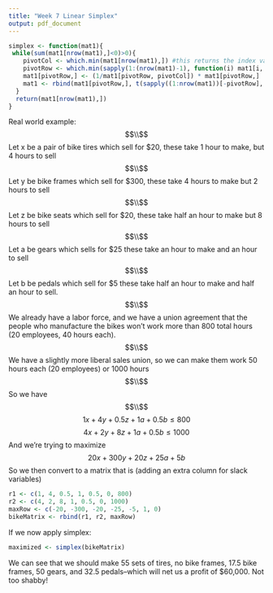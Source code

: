 ```yaml
---
title: "Week 7 Linear Simplex"
output: pdf_document
---
```


```r
simplex <- function(mat1){
 while(sum(mat1[nrow(mat1),]<0)>0){
    pivotCol <- which.min(mat1[nrow(mat1),]) #this returns the index value of the smallest number in the last row
    pivotRow <- which.min(sapply(1:(nrow(mat1)-1), function(i) mat1[i, ncol(mat1)]/(mat1[i, pivotCol]))) #chooses the row where the last row divided by the pivotcol has the lowest value
    mat1[pivotRow,] <- (1/mat1[pivotRow, pivotCol]) * mat1[pivotRow,]
    mat1 <- rbind(mat1[pivotRow,], t(sapply((1:nrow(mat1))[-pivotRow], function(i) mat1[i,] <- mat1[i,] - (mat1[i,pivotCol]*mat1[pivotRow,]))))
  }
  return(mat1[nrow(mat1),])
}
```
Real world example:$$\\$$
Let x be a pair of bike tires which sell for \$20, these take 1 hour to make, but 4 hours to sell$$\\$$
Let y be bike frames which sell for \$300, these take 4 hours to make but 2 hours to sell$$\\$$
Let z be bike seats which sell for \$20, these take half an hour to make but 8 hours to sell$$\\$$
Let a be gears which sells for \$25 these take an hour to make and an hour to sell$$\\$$
Let b be pedals which sell for \$5 these take half an hour to make and half an hour to sell.$$\\$$
We already have a labor force, and we have a union agreement that the people who manufacture the bikes won't work more than 800 total hours (20 employees, 40 hours each).$$\\$$ We have a slightly more liberal sales union, so we can make them work 50 hours each (20 employees) or 1000 hours$$\\$$
So we have$$\\$$
$$1x + 4y + 0.5z+1a+0.5b \leq 800$$
$$4x+2y+8z+1a+0.5b \leq 1000$$
And we're trying to maximize
$$20x+300y+20z+25a+5b$$
So we then convert to a matrix that is (adding an extra column for slack variables)
```r
r1 <- c(1, 4, 0.5, 1, 0.5, 0, 800)
r2 <- c(4, 2, 8, 1, 0.5, 0, 1000)
maxRow <- c(-20, -300, -20, -25, -5, 1, 0)
bikeMatrix <- rbind(r1, r2, maxRow)
```
If we now apply simplex:
```r
maximized <- simplex(bikeMatrix)
```
We can see that we should make 55 sets of tires, no bike frames, 17.5 bike frames, 50 gears, and 32.5 pedals--which will net us a profit of \$60,000. Not too shabby!